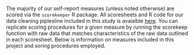 The majority of our self-report measures (unless noted otherwise) are scored via the `scorekeeper` R package. All scoresheets and R code for our data cleaning piplesline included in this study is avaialble [here](https://github.com/embark-lab/bam-scorekeep/tree/main/scoresheets). You can replicate scoring procedures for a given measure by running the scorekeep function with raw data that matches characteristics of the raw data outlined in each scoresheet. Below is information on measures included in this project and soring procedures employed. 
